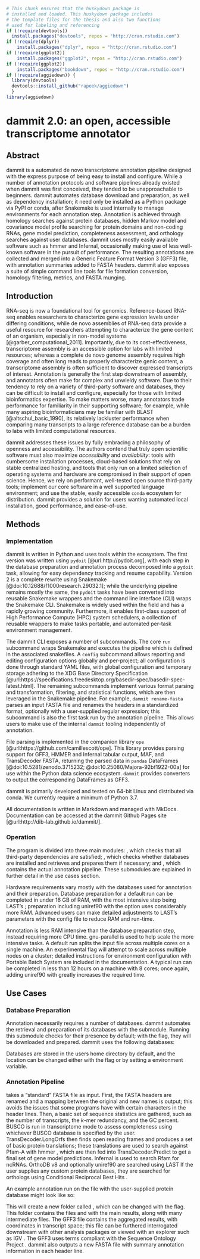 ```r
# This chunk ensures that the huskydown package is
# installed and loaded. This huskydown package includes
# the template files for the thesis and also two functions
# used for labeling and referencing
if (!require(devtools))
  install.packages("devtools", repos = "http://cran.rstudio.com")
if (!require(dplyr))
    install.packages("dplyr", repos = "http://cran.rstudio.com")
if (!require(ggplot2))
    install.packages("ggplot2", repos = "http://cran.rstudio.com")
if (!require(ggplot2))
    install.packages("bookdown", repos = "http://cran.rstudio.com")
if (!require(aggiedown)) {
  library(devtools)
  devtools::install_github("rapeek/aggiedown")
  }
library(aggiedown)
```


# dammit 2.0: an open, accessible transcriptome annotator
\chaptermark {dammit annotator}

\begin{sizepar}{16}{24}
\begin{description}

\item[Chapter Authors]
Camille Scott and N. Tessa Pierce

\item[DOI]
\url{https://doi.org}

\end{description}
\end{sizepar}

## Abstract

dammit is a automated de novo transcriptome annotation pipeline designed with the express purpose of being easy to install and configure.
While a number of annotation protocols and software pipelines already existed when dammit was first conceived, they tended to be unapproachable to beginners.
dammit automates database download and preparation, as well as dependency installation; it need only be installed as a Python package via PyPI or conda, after Snakemake is used internally to manage environments for each annotation step.
Annotation is achieved through homology searches against protein databases, hidden Markov model and covariance model profile searching for protein domains and non-coding RNAs, gene model prediction, completeness
assessment, and orthology searches against user databases.
dammit uses mostly easily available software such as hmmer and Infernal, occasionally making use of less well-known software in the pursuit of performance.
The resulting annotations are collected and merged into a Generic Feature Format Version 3 (GFF3) file, with annotation summaries added to FASTA headers.
dammit also exposes a suite of simple command line tools for file formation conversion, homology filtering, metrics, and FASTA munging.

## Introduction

RNA-seq is now a foundational tool for genomics.
Reference-based RNA-seq enables researchers to characterize gene expression levels under differing conditions, while de novo assemblies of RNA-seq data provide a useful resource for researchers attempting to characterize the gene content of an organism, especially in non-model systems [@garber_computational_2011].
Importantly, due to its cost-effectiveness, transcriptome assembly is an accessible option for labs with limited resources; whereas a complete de novo genome assembly requires high coverage and often long reads to properly characterize genic content, a transcriptome assembly is often sufficient to discover expressed transcripts of interest.
Annotation is generally the first step downstream of assembly, and annotators often make for complex and unwieldy software.
Due to their tendency to rely on a variety of third-party software and databases, they can be difficult to install and configure, especially for those with limited bioinformatics expertise.
To make matters worse, many annotators trade performance for familiarity in their supporting software; for example, while many aspiring bioinformaticians may be familiar with BLAST [@altschul_basic_1990], its relatively lackluster performance when comparing many transcripts to a large reference database can be a burden to labs with limited computational resources. 

dammit addresses these issues by fully embracing a philosophy of openness and accessibility.
The authors contend that truly open scientific software must also maximize *accessibility* and *availability*: tools with cumbersome installation processes, cloud-based solutions that rely on stable centralized hosting, and tools that only run on a limited selection of operating systems and hardware are compromised in their support of open science.
Hence, we rely on performant, well-tested open source third-party tools; implement our core software in a well supported language environment; and use the stable, easily accessible `conda` ecosystem for distribution. 
dammit provides a solution for users wanting automated local installation, good performance, and ease-of-use.

## Methods

### Implementation

dammit is written in Python and uses tools within the ecosystem.
The first version was written using `pydoit` [@url:http://pydoit.org], with each step in the database preparation and annotation process decomposed into a `pydoit` task, allowing for easy dependency tracking and resume capability.
Version 2 is a complete rewrite using Snakemake [@doi:10.12688/f1000research.29032.1]; while the underlying pipeline remains mostly the same, the `pydoit` tasks have been converted into reusable Snakemake wrappers and the command line interface (CLI) wraps the Snakemake CLI.
Snakemake is widely used within the field and has a rapidly growing community.
Furthermore, it enables first-class support of High Performance Compute (HPC) system schedulers, a collection of reusable wrappers to make tasks portable, and automated per-task environment management.

The dammit CLI exposes a number of subcommands.
The core `run` subcommand wraps Snakemake and executes the pipeline which is defined in the associated snakefiles.
A `config` subcommand allows reporting and editing configuration options globally and per-project; all configuration is done through standard YAML files, with global configuration and temporary storage adhering to the XDG Base Directory Specification [@url:https://specifications.freedesktop.org/basedir-spec/basedir-spec-latest.html].
The remaining subcommands implement various format parsing and transformation, filtering, and statistical functions, which are then leveraged in the Snakemake pipeline.
For example, `dammit rename-fasta` parses an input FASTA file and renames the headers in a standardized format, optionally with a user-supplied regular expression; this subcommand is also the first task run by the annotation pipeline.
This allows users to make use of the internal `dammit` tooling independently of annotation.

File parsing is implemented in the companion library `ope` [@url:https://github.com/camillescott/ope].
This library provides parsing support for GFF3, HMMER and Infernal tabular output, MAF, and TransDecoder FASTA, returning the parsed data in `pandas` DataFrames [@doi:10.5281/zenodo.3715232; @doi:10.25080/Majora-92bf1922-00a] for use within the Python data science ecosystem.
`dammit` provides converters to output the corresponding DataFrames as GFF3.

dammit is primarily developed and tested on 64-bit Linux and distributed via conda.
We currently require a minimum of Python 3.7.

All documentation is written in Markdown and managed with MkDocs. Documentation can be accessed at the dammit Github Pages site [@url:http://dib-lab.github.io/dammit/].

### Operation

The program is divided into three main modules: \texttt{dammit dependencies}, which checks
that all third-party dependencies are satisfied; \texttt{dammit databases}, which checks whether
databases are installed and retrieves and prepares them if necessary; and \texttt{dammit annotate},
which contains the actual annotation pipeline. These submodules are explained in further detail in the
use cases section.

Hardware requirements vary mostly with the databases used for annotation and their preparation.
Database preparation for a default run can be completed in under 16 GB of RAM, with the most
intensive step being LAST's \texttt{lastdb}; preparation including uniref90 with the \texttt{--full} 
option uses considerably more RAM. Advanced users can make detailed adjustments to LAST's 
parameters with the config file to reduce RAM and run-time.

Annotation is less RAM intensive than the database preparation step, instead requiring more CPU time. 
gnu-parallel \cite{tange_gnu_2011} is used to help scale the more intensive tasks. A default run splits the input file across multiple cores on a single
machine. An experimental \texttt{--n-nodes} flag will attempt to scale across multiple nodes on a cluster; detailed instructions for environment
configuration with Portable Batch System are included in the documentation. A typical
run can be completed in less than 12 hours on a machine with 8 cores; once again, adding uniref90 with 
\texttt{--full} greatly increases the required time.

## Use Cases

### Database Preparation

Annotation necessarily requires a number of databases. dammit automates the retrieval and 
preparation of its databases with the \texttt{dammit databases} submodule. Running this
submodule checks for their presence by default; with the \texttt{--install} flag, they will be
downloaded and prepared. dammit uses the following databases: 

\begin{itemize}
\item \textbf{Pfam-A}: Profile hidden markov models for searching protein domains with hmmer \cite{finn_pfam_2016}.
\item \textbf{Rfam}: Covariance models for searching RNA secondary structure with Infernal \cite{griffiths-jones_rfam:_2003}.
\item \textbf{OrthoDB}: Hierarchical collection of protein ortholog groups \cite{kriventseva_orthodb_2015}.
\item \textbf{BUSCO}: Collections of core genes for major domains of life. dammit can use metazoa, vertebrata, arthropoda, and eukaryota \cite{simao_busco:_2015}.
\item \textbf{uniref90}: A comprehensive collection of most known proteins clustered at 90\% sequence similarity \cite{suzek_uniref:_2007} Only downloaded when the
\texttt{--full} option is used.
\end{itemize}

Databases are stored in the users home directory by default,
and the location can be changed either with the \texttt{--database-dir} flag or by setting a 
\texttt{DAMMIT\textunderscore DB\textunderscore DIR} environment variable. 

### Annotation Pipeline

\texttt{dammit annotate} takes a "standard" FASTA file as input. First, the FASTA headers are renamed and a mapping between the original
and new names is output; this avoids the issues that some programs have with certain characters in the header lines. Then, a basic
set of sequence statistics are gathered, such as the number of transcripts, the $k$-mer redundancy, and the GC percent. BUSCO 
\cite{simao_busco:_2015} is run 
in transcriptome mode to assess completeness using whichever BUSCO database is specified by the user. 
TransDecoder.LongOrfs \cite{haas_novo_2013} then finds
open reading frames and produces a set of basic protein translations; these translations are used to search against Pfam-A with
hmmer \cite{durbin_biological_1998},
which are then fed into TransDecoder.Predict to get a final set of gene model predictions. Infernal \cite{nawrocki_infernal_2013} 
is used to search Rfam for ncRNAs.
OrthoDB v8 and optionally uniref90 are searched using LAST \cite{sheetlin_frameshift_2014,kielbasa_adaptive_2011}
If the user supplies any custom protein databases, they are searched for orthologs using Conditional Reciprocal Best Hits \cite{aubry_deep_2014}.

An example annotation run on the file \texttt{cdna.fa} with the user-supplied protein database \texttt{pep.fa} might look like so:

\texttt{dammit annotate cdna.fa --user-databases pep.fa --busco-group eukaryota --n\textunderscore threads 2}

This will create a new folder called \texttt{cdna.fa.dammit}, which can be changed with the \texttt{--output} flag.
This folder contains the files \texttt{cdna.fa.dammit.gff3} and \texttt{cdna.fa.dammit.fa}
with the main results, along with
many intermediate files. The GFF3 file contains the aggregated results, with coordinates in transcript space; this file
can be furthered interrogated downstream with other analysis packages or viewed with an explorer such as IGV \cite{robinson_integrative_2011}.
The GFF3 uses terms compliant with the Sequence Ontology Project \cite{eilbeck_sequence_2005}. dammit also outputs a new
FASTA file with summary annotation information in each header line. 

